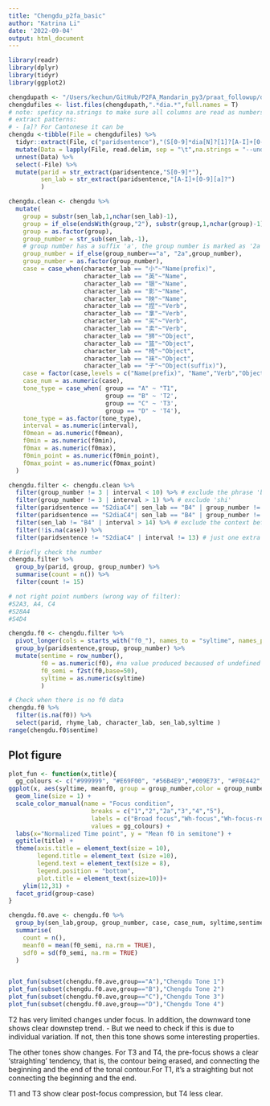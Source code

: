 ```yaml
---
title: "Chengdu_p2fa_basic"
author: "Katrina Li"
date: '2022-09-04'
output: html_document
---
```


```r
library(readr)
library(dplyr)
library(tidyr)
library(ggplot2)
```

```r
chengdupath <- "/Users/kechun/GitHub/P2FA_Mandarin_py3/praat_followup/data_chengdu_p2fa"
chengdufiles <- list.files(chengdupath,".*dia.*",full.names = T)
# note: speficy na.strings to make sure all columns are read as numbers
# extract patterns: 
# - [a]? For Cantonese it can be 
chengdu <-tibble(File = chengdufiles) %>%
  tidyr::extract(File, c("paridsentence"),"(S[0-9]*dia[N]?[1]?[A-I]+[0-9][a]?)",remove = FALSE) %>%
  mutate(Data = lapply(File, read.delim, sep = "\t",na.strings = "--undefined--")) %>%
  unnest(Data) %>%
  select(-File) %>%
  mutate(parid = str_extract(paridsentence,"S[0-9]*"),
         sen_lab = str_extract(paridsentence,"[A-I]+[0-9][a]?")
         )

chengdu.clean <- chengdu %>%
  mutate(
    group = substr(sen_lab,1,nchar(sen_lab)-1),
    group = if_else(endsWith(group,"2"), substr(group,1,nchar(group)-1),group),
    group = as.factor(group),
    group_number = str_sub(sen_lab,-1),
    # group number has a suffix 'a', the group number is marked as '2a'
    group_number = if_else(group_number=="a", "2a",group_number),
    group_number = as.factor(group_number),
    case = case_when(character_lab == "小"~"Name(prefix)",
                     character_lab == "英"~"Name",
                     character_lab == "银"~"Name",
                     character_lab == "影"~"Name",
                     character_lab == "映"~"Name",
                     character_lab == "捏"~"Verb",
                     character_lab == "拿"~"Verb",
                     character_lab == "买"~"Verb",
                     character_lab == "卖"~"Verb",
                     character_lab == "狮"~"Object",
                     character_lab == "篮"~"Object",
                     character_lab == "椅"~"Object",
                     character_lab == "袜"~"Object",
                     character_lab == "子"~"Object(suffix)"),
    case = factor(case,levels = c("Name(prefix)", "Name","Verb","Object","Object(suffix)","Particle")),
    case_num = as.numeric(case),
    tone_type = case_when( group == "A" ~ "T1",
                           group == "B" ~ 'T2',
                           group == "C" ~ 'T3',
                           group == "D" ~ 'T4'),
    tone_type = as.factor(tone_type),
    interval = as.numeric(interval),
    f0mean = as.numeric(f0mean),
    f0min = as.numeric(f0min),
    f0max = as.numeric(f0max),
    f0min_point = as.numeric(f0min_point),
    f0max_point = as.numeric(f0max_point)
  ) 

chengdu.filter <- chengdu.clean %>%
  filter(group_number != 3 | interval < 10) %>% # exclude the phrase 'bushi...'
  filter(group_number != 3 | interval > 1) %>% # exclude 'shi'
  filter(paridsentence == "S2diaC4"| sen_lab == "B4" | group_number != 4 | interval > 7) %>% # exclude the context before 'lian'
  filter(paridsentence == "S2diaC4"| sen_lab == "B4" | group_number != 4 | interval < 18) %>% # exclude the context after 'lian' sentence
  filter(sen_lab != "B4" | interval > 14) %>% # exclude the context before 'lian' for B4
  filter(!is.na(case)) %>%
  filter(paridsentence != "S2diaC4" | interval != 13) # just one extra point

# Briefly check the number
chengdu.filter %>%
  group_by(parid, group, group_number) %>%
  summarise(count = n()) %>%
  filter(count != 15)

# not right point numbers (wrong way of filter):
#S2A3, A4, C4
#S28A4
#S4D4

chengdu.f0 <- chengdu.filter %>%
  pivot_longer(cols = starts_with("f0_"), names_to = "syltime", names_prefix = "f0_", values_to = "f0") %>%
  group_by(paridsentence,group, group_number) %>%
  mutate(sentime = row_number(),
         f0 = as.numeric(f0), #na value produced becaused of undefined value in makring
         f0_semi = f2st(f0,base=50),
         syltime = as.numeric(syltime)
         )

# Check when there is no f0 data
chengdu.f0 %>%
  filter(is.na(f0)) %>%
  select(parid, rhyme_lab, character_lab, sen_lab,syltime )
range(chengdu.f0$sentime)
```

## Plot figure
```r
plot_fun <- function(x,title){
  gg_colours <- c("#999999", "#E69F00", "#56B4E9","#009E73", "#F0E442", "#0072B2")
ggplot(x, aes(syltime, meanf0, group = group_number,color = group_number)) +
  geom_line(size = 1) +
  scale_color_manual(name = "Focus condition",
                       breaks = c("1","2","2a","3","4","5"),
                       labels = c("Broad focus","Wh-focus","Wh-focus-repeat","Subject focus","Even focus","Object focus"),
                       values = gg_colours) +
  labs(x="Normalized Time point", y = "Mean f0 in semitone") +
  ggtitle(title) +
  theme(axis.title = element_text(size = 10), 
        legend.title = element_text (size =10), 
        legend.text = element_text(size = 8),
        legend.position = "bottom",
        plot.title = element_text(size=10))+
    ylim(12,31) +
  facet_grid(group~case)
}

chengdu.f0.ave <- chengdu.f0 %>%
  group_by(sen_lab,group, group_number, case, case_num, syltime,sentime) %>%
  summarise(
    count = n(),
    meanf0 = mean(f0_semi, na.rm = TRUE),
    sdf0 = sd(f0_semi, na.rm = TRUE)
  )


plot_fun(subset(chengdu.f0.ave,group=="A"),"Chengdu Tone 1")
plot_fun(subset(chengdu.f0.ave,group=="B"),"Chengdu Tone 2")
plot_fun(subset(chengdu.f0.ave,group=="C"),"Chengdu Tone 3")
plot_fun(subset(chengdu.f0.ave,group=="D"),"Chengdu Tone 4")
```
T2 has very limited changes under focus. In addition, the downward tone shows clear downstep trend. - But we need to check if this is due to individual variation. If not, then this tone shows some interesting properties.

The other tones show changes. For T3 and T4, the pre-focus shows a clear 'straighting' tendency, that is, the contour being erased, and connecting the beginning and the end of the tonal contour.For T1, it's a straighting but not connecting the beginning and the end.

T1 and T3 show clear post-focus compression, but T4 less clear.

